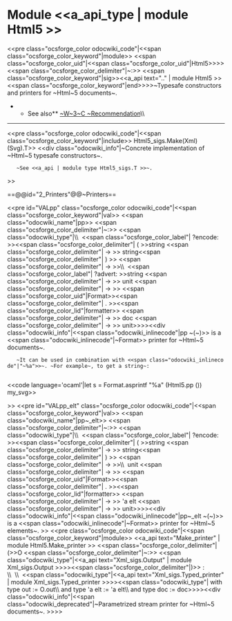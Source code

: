 =Module <<a_api_type | module Html5 >> =
<<pre class="ocsforge_color odocwiki_code"|<<span class="ocsforge_color_keyword"|module>> <<span class="ocsforge_color_uid"|<<span class="ocsforge_color_uid"|Html5>>>> <<span class="ocsforge_color_delimiter"|~:>> <<span class="ocsforge_color_keyword"|sig>><<a_api text=".." | module Html5 >><<span class="ocsforge_color_keyword"|end>>>>~Typesafe constructors and printers for ~Html~5 documents~.
**See also** [[http://www.w3.org/TR/html5/|~W~3~C ~Recommendation]]\\

----
<<pre class="ocsforge_color odocwiki_code"|<<span class="ocsforge_color_keyword"|include>> Html5_sigs.Make(Xml)(Svg).T>>
<<div class="odocwiki_info"|~Concrete implementation of ~Html~5 typesafe constructors~.
    ~See <<a_api | module type Html5_sigs.T >>~.
>>


==@@id="2_Printers"@@~Printers==

<<pre id="VALpp" class="ocsforge_color odocwiki_code"|<<span class="ocsforge_color_keyword"|val>> <<span class="odocwiki_name"|pp>> <<span class="ocsforge_color_delimiter"|~:>> <<span class="odocwiki_type"|\\  <<span class="ocsforge_color_label"| ?encode: >><<span class="ocsforge_color_delimiter"| ( >>string <<span class="ocsforge_color_delimiter"| -> >> string<<span class="ocsforge_color_delimiter"| ) >> <<span class="ocsforge_color_delimiter"| -> >>\\  <<span class="ocsforge_color_label"| ?advert: >>string <<span class="ocsforge_color_delimiter"| -> >> unit <<span class="ocsforge_color_delimiter"| -> >> <<span class="ocsforge_color_uid"|Format>><<span class="ocsforge_color_delimiter"| . >><<span class="ocsforge_color_lid"|formatter>> <<span class="ocsforge_color_delimiter"| -> >> doc <<span class="ocsforge_color_delimiter"| -> >> unit>>>><<div class="odocwiki_info"|<<span class="odocwiki_inlinecode"|pp ~(~)>> is a <<span class="odocwiki_inlinecode"|~Format>> printer for ~Html~5 documents~.


    ~It can be used in combination with <<span class="odocwiki_inlinecode"|"~%a">>~. ~For example~, to get a string~:
    
<<code language='ocaml'|let s = Format.asprintf "%a" (Html5.pp ()) my_svg>>

>>
<<pre id="VALpp_elt" class="ocsforge_color odocwiki_code"|<<span class="ocsforge_color_keyword"|val>> <<span class="odocwiki_name"|pp~_elt>> <<span class="ocsforge_color_delimiter"|~:>> <<span class="odocwiki_type"|\\  <<span class="ocsforge_color_label"| ?encode: >><<span class="ocsforge_color_delimiter"| ( >>string <<span class="ocsforge_color_delimiter"| -> >> string<<span class="ocsforge_color_delimiter"| ) >> <<span class="ocsforge_color_delimiter"| -> >>\\  unit <<span class="ocsforge_color_delimiter"| -> >> <<span class="ocsforge_color_uid"|Format>><<span class="ocsforge_color_delimiter"| . >><<span class="ocsforge_color_lid"|formatter>> <<span class="ocsforge_color_delimiter"| -> >> 'a elt <<span class="ocsforge_color_delimiter"| -> >> unit>>>><<div class="odocwiki_info"|<<span class="odocwiki_inlinecode"|pp~_elt ~(~)>> is a <<span class="odocwiki_inlinecode"|~Format>> printer for ~Html~5 elements~.
>>
<<pre class="ocsforge_color odocwiki_code"|<<span class="ocsforge_color_keyword"|module>> <<a_api text="Make_printer" | module Html5.Make_printer >> <<span class="ocsforge_color_delimiter"|(>>O <<span class="ocsforge_color_delimiter"|~:>> <<span class="odocwiki_type"|<<a_api text="Xml_sigs.Output" | module Xml_sigs.Output >>>><<span class="ocsforge_color_delimiter"|)>> : \\  \\  <<span class="odocwiki_type"|<<a_api text="Xml_sigs.Typed_printer" | module Xml_sigs.Typed_printer >>>><<span class="odocwiki_type"|  with type out := O.out\\                          and type 'a elt := 'a elt\\                          and type doc := doc>>>><<div class="odocwiki_info"|<<span class="odocwiki_deprecated"|~Parametrized stream printer for ~Html~5 documents~.
>>>>
